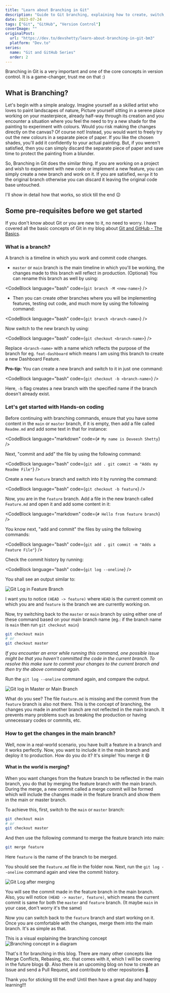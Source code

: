 ```yaml
---
title: "Learn about Branching in Git"
description: "Guide to Git branching, explaining how to create, switch, and merge branches with practical examples and commands for effective version control."
date: 2023-07-24
tags: ["Git", "GitHub", "Version Control"]
coverImage: ""
originalPost:
  url: "https://dev.to/devshetty/learn-about-branching-in-git-bm3"
  platform: "Dev.to"
series:
  name: "Git and GitHub Series"
  order: 2
---
```



Branching in Git is a very important and one of the core concepts in version control. It is a game-changer, trust me on that :)

## What is Branching?

Let's begin with a simple analogy. Imagine yourself as a skilled artist who loves to paint landscapes of nature, Picture yourself sitting in a serene place working on your masterpiece, already half-way through its creation and you encounter a situation where you feel the need to try a new shade for the painting to experiment with colours. Would you risk making the changes directly on the canvas? Of course not! Instead, you would want to freely try out the new colours in a separate piece of paper. If you like the chosen shades, you'll add it confidently to your actual painting.
But, if you weren't satisfied, then you can simply discard the separate piece of paper and save time to protect the painting from a blunder.

So, Branching in Git does the similar thing. If you are working on a project and wish to experiment with new code or implement a new feature, you can simply create a new branch and work on it. If you are satisfied, `merge` it to the original branch otherwise you can discard it leaving the original code base untouched.

I'll show in detail how that works, so stick till the end 😉

## Some pre-requisites before we get started

If you don't know about Git or you are new to it, no need to worry. I have covered all the basic concepts of Git in my blog about [Git and GitHub - The Basics](https://dev.to/devshetty/git-and-github-for-beginners-the-basics-d3n).

### What is a branch?

A branch is a timeline in which you work and commit code changes.

- `master` or `main` branch is the main timeline in which you'll be working, the changes made to this branch will reflect in production. (Optional) You can rename this branch as well by using:

<CodeBlock language="bash" code={`git branch -M <new-name>`} />

- Then you can create other branches where you will be implementing features, testing out code, and much more by using the following command:

<CodeBlock language="bash" code={`git branch <branch-name>`} />

Now switch to the new branch by using:

<CodeBlock language="bash" code={`git checkout <branch-name>`} />

Replace `<branch-name>` with a name which reflects the purpose of the branch for eg. `feat-dashboard` which means I am using this branch to create a new Dashboard Feature.

**Pro-tip:** You can create a new branch and switch to it in just one command:

<CodeBlock language="bash" code={`git checkout -b <branch-name>`} />

Here, `-b` flag creates a new branch with the specified name if the branch doesn't already exist.

### Let's get started with Hands-on coding

Before continuing with branching commands, ensure that you have some content in the `main` or `master` branch, if it is empty, then add a file called `Readme.md` and add some text in that for instance:

<CodeBlock language="markdown" code={`# My name is Deveesh Shetty`} />

Next, "commit and add" the file by using the following command:

<CodeBlock
  language="bash"
  code={`git add .
git commit -m "Adds my Readme File"`}
/>

Create a new `feature` branch and switch into it by running the command:

<CodeBlock language="bash" code={`git checkout -b feature`} />

Now, you are in the `feature` branch. Add a file in the new branch called `Feature.md` and open it and add some content in it:

<CodeBlock language="markdown" code={`# Hello from feature branch`} />

You know next, "add and commit" the files by using the following commands:

<CodeBlock
  language="bash"
  code={`git add .
git commit -m "Adds a Feature File"`}
/>

Check the commit history by running:

<CodeBlock language="bash" code={`git log --oneline`} />

You shall see an output similar to:

![Git Log in Feature Branch](https://dev-to-uploads.s3.amazonaws.com/uploads/articles/9w5xtlibjf2dbxssmx0g.png)

I want you to notice `(HEAD -> feature)` where `HEAD` is the current commit on which you are and `feature` is the branch we are currently working on.

Now, try switching back to the `master` or `main` branch by using either one of these command based on your main branch name (eg.: if the branch name is `main` then run `git checkout main`)

```bash
git checkout main
# or
git checkout master
```

_If you encounter an error while running this command, one possible issue might be that you haven't committed the code in the current branch. To resolve this make sure to commit your changes to the current branch and then try the above command again._

Run the `git log --oneline` command again, and compare the output.

![Git log in Master or Main Branch](https://dev-to-uploads.s3.amazonaws.com/uploads/articles/d2ykc52bon3ongj5ia0g.png)

What do you see? The file `Feature.md` is missing and the commit from the `feature` branch is also not there. This is the concept of branching, the changes you made in another branch are not reflected in the main branch. It prevents many problems such as breaking the production or having unnecessary codes or commits, etc.

### How to get the changes in the main branch?

Well, now in a real-world scenario, you have built a feature in a branch and it works perfectly. Now, you want to include it in the main branch and deploy it to production. How do you do it? It's simple! You merge it 😄

#### What in the world is merging?

When you want changes from the feature branch to be reflected in the main branch, you do that by merging the feature branch with the main branch. During the merge, a new commit called a merge commit will be formed which will include the changes made in the feature branch and show them in the main or master branch.

To achieve this, first, switch to the `main` or `master` branch:

```bash
git checkout main
# or
git checkout master
```

And then use the following command to merge the feature branch into main:

```bash
git merge feature
```

Here `feature` is the name of the branch to be merged.

You should see the `Feature.md` file in the folder now. Next, run the `git log --oneline` command again and view the commit history.

![Git Log after merging](https://dev-to-uploads.s3.amazonaws.com/uploads/articles/7376fqzeo7e70m8prd1q.png)

You will see the commit made in the feature branch in the main branch. Also, you will notice `(HEAD -> master, feature)`, which means the current commit is same for both the `master` and `feature` branch. (It maybe `main` in your case, don't worry it's the same)

Now you can switch back to the `feature` branch and start working on it. Once you are comfortable with the changes, merge them into the main branch. It's as simple as that.

This is a visual explaining the branching concept
![Branching concept in a diagram](https://dev-to-uploads.s3.amazonaws.com/uploads/articles/hyv57jw2pacigt13uft2.png)

That's it for branching in this blog. There are many other concepts like Merge Conflicts, Rebasing, etc. that comes with it, which I will be covering in the future blogs 😄. Also there is an upcoming blog on how to create an Issue and send a Pull Request, and contribute to other repositories 👀.

Thank you for sticking till the end! Until then have a great day and happy learning!!!
